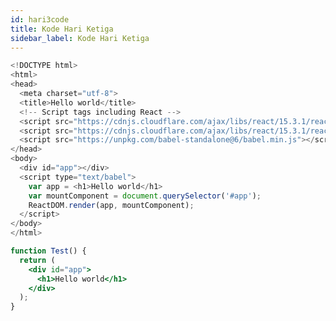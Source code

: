 ```yaml
---
id: hari3code
title: Kode Hari Ketiga
sidebar_label: Kode Hari Ketiga
---
```


```javascript
<!DOCTYPE html>
<html>
<head>
  <meta charset="utf-8">
  <title>Hello world</title>
  <!-- Script tags including React -->
  <script src="https://cdnjs.cloudflare.com/ajax/libs/react/15.3.1/react.min.js"></script>
  <script src="https://cdnjs.cloudflare.com/ajax/libs/react/15.3.1/react-dom.min.js"></script>
  <script src="https://unpkg.com/babel-standalone@6/babel.min.js"></script>
</head>
<body>
  <div id="app"></div>
  <script type="text/babel">
    var app = <h1>Hello world</h1>
    var mountComponent = document.querySelector('#app');
    ReactDOM.render(app, mountComponent);
  </script>
</body>
</html>
```

```jsx live
function Test() {
  return (
    <div id="app">
      <h1>Hello world</h1>
    </div>
  );
}
```
